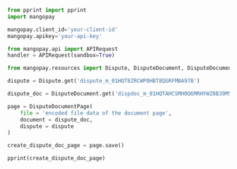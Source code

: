   
```python Python  
from pprint import pprint
import mangopay

mangopay.client_id='your-client-id'
mangopay.apikey='your-api-key'

from mangopay.api import APIRequest
handler = APIRequest(sandbox=True)

from mangopay.resources import Dispute, DisputeDocument, DisputeDocumentPage

dispute = Dispute.get('dispute_m_01HQT8ZRCWP0HBT8QGRFMBA97B')

dispute_doc = DisputeDocument.get('dispdoc_m_01HQTAHCSMH0Q6MRHYWZ0B39M5')

page = DisputeDocumentPage(
    file = 'encoded file data of the document page',
    document = dispute_doc,
    dispute = dispute
)

create_dispute_doc_page = page.save()

pprint(create_dispute_doc_page)  
```